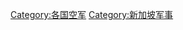 {{Commonscat|Republic of Singapore Air Force}}

[[Category:各国空军|Category:各国空军]]
[[Category:新加坡军事|Category:新加坡军事]]